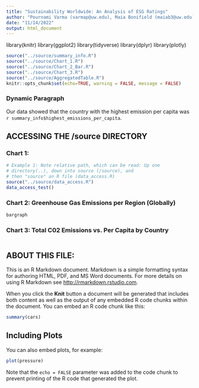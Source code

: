 ```yaml
---
title: "Sustainability Worldwide: An Analysis of ESG Ratings"
author: "Pournami Varma (varmap@uw.edu), Maia Bonifield (maiab3@uw.edu), Ciara Maher (ciaram14@uw.edu)"
date: "11/14/2022"
output: html_document
---
```


library(knitr)
library(ggplot2)
library(tidyverse)
library(dplyr)
library(plotly)

```r
source("../source/summary_info.R")
source("../source/Chart_1.R")
source("../source/Chart_2_Bar.R")
source("../source/Chart_3.R")
source("../source/AggregatedTable.R")
knitr::opts_chunk$set(echo=TRUE, warning = FALSE, message = FALSE)
```

### Dynamic Paragraph
Our data showed that the country with the highest emission per capita was `r summary_info$highest_emissions_per_capita`.


## ACCESSING THE /source DIRECTORY
### Chart 1: 
```r
# Example 1: Note relative path, which can be read: Up one
# directory(..), down into source (/source), and 
# then "source" an R file (data_access.R)
source("../source/data_access.R")
data_access_test()
```


### Chart 2: Greenhouse Gas Emissions per Region (Globally)
```r
bargraph
```

### Chart 3: Total C02 Emissions vs. Per Capita by Country
```r

```

## ABOUT THIS FILE: 

This is an R Markdown document. Markdown is a simple formatting syntax for authoring HTML, PDF, and MS Word documents. For more details on using R Markdown see <http://rmarkdown.rstudio.com>.

When you click the **Knit** button a document will be generated that includes both content as well as the output of any embedded R code chunks within the document. You can embed an R code chunk like this:

```r
summary(cars)
```

## Including Plots

You can also embed plots, for example:

```r
plot(pressure)
```

Note that the `echo = FALSE` parameter was added to the code chunk to prevent printing of the R code that generated the plot.
